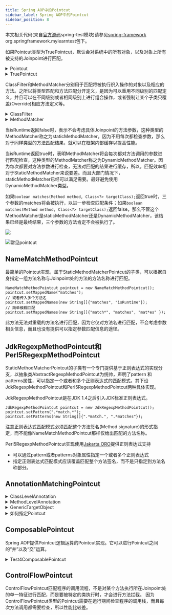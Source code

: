 ```yaml
---
title: Spring AOP中的Pointcut
sidebar_label: Spring AOP中的Pointcut
sidebar_position: 8
---
```


本文相关代码(来自[官方源码](https://github.com/spring-projects/spring-framework.git "官方源码")spring-test模块)请参见[spring-framework](https://github.com/Halcyon666/spring-framework-modified/tree/main/spring-test) org.springframework.mylearntest包下。

如果Pointcut类型为TruePointcut，默认会对系统中的所有对象，以及对象上所有被支持的Joinpoint进行匹配。

<details>
	<summary>Pointcut</summary>

```java
package org.springframework.aop;

public interface Pointcut {

    ClassFilter getClassFilter();

    MethodMatcher getMethodMatcher();

    Pointcut TRUE = TruePointcut.INSTANCE;

}
```

</details>

<details>
	<summary>TruePointcut</summary>

```java
package org.springframework.aop;

import java.io.Serializable;

@SuppressWarnings("serial")
final class TruePointcut implements Pointcut, Serializable {

    public static final TruePointcut INSTANCE = new TruePointcut();

    private TruePointcut() {
    }

    @Override
    public ClassFilter getClassFilter() {
        return ClassFilter.TRUE;
    }

    @Override
    public MethodMatcher getMethodMatcher() {
        return MethodMatcher.TRUE;
    }

    private Object readResolve() {
        return INSTANCE;
    }

    @Override
    public String toString() {
        return "Pointcut.TRUE";
    }

}
```

</details>

ClassFilter和MethodMatcher分别用于匹配将被执行织入操作的对象以及相应的方法。之所以将类型匹配和方法匹配分开定义，是因为可以重用不同级别的匹配定义，并且可以在不同级别或者相同级别上进行组合操作，或者强制让某个子类只覆盖(Override)相应方法定义等。

<details>
	<summary>ClassFilter</summary>

```java
package org.springframework.aop;

@FunctionalInterface
public interface ClassFilter {

    boolean matches(Class<?> clazz);

    ClassFilter TRUE = TrueClassFilter.INSTANCE;

}
```

</details>

<details>
	<summary>MethodMatcher</summary>

```java
package org.springframework.aop;

import java.lang.reflect.Method;

public interface MethodMatcher {

    boolean matches(Method method, Class<?> targetClass);

    boolean isRuntime();

    boolean matches(Method method, Class<?> targetClass, Object... args);

    MethodMatcher TRUE = TrueMethodMatcher.INSTANCE;

}
```

</details>

当isRuntime返回false时，表示不会考虑具体Joinpoint的方法参数，这种类型的MethodMatcher称之为staticMethodMatcher。因为不用每次都检查参数，那么对于同样类型的方法匹配结果，就可以在框架内部缓存以提高性能。

当isRuntime返回true时，表明MethodMatcher将会每次都对方法调用的参数进行匹配检查，这种类型的MethodMatcher称之为DynamicMethodMatcher。因为每次都要对方法参数进行检查，无法对匹配的结果进行缓存，所以，匹配效率相对于StaticMethodMatcher来说要差。而且大部门情况下，staticMethodMatcher已经可以满足需要。最好避免使用DynamicMethodMatcher类型。

如果`boolean matches(Method method, Class<?> targetClass);`返回true时，三个参数的matches将会被执行，以进一步检查匹配条件；如果`boolean matches(Method method, Class<?> targetClass);`返回false，那么不管这个MethodMatcher是staticMethodMatcher还是DynamicMethodMatcher，该结果已经是最终结果，三个参数的方法肯定不会被执行了。

![](https://s2.loli.net/2023/07/15/joCBcvwn5NIWsVP.png)

![常见pointcut](https://s2.loli.net/2023/07/15/3TktmhvxbHauZI2.png "常见pointcut")

## NameMatchMethodPointcut

最简单的Pointcut实现，属于StaticMethodMatcherPointcut的子类，可以根据自身指定一组方法名称与Joinpoint处的方法的方法名称进行匹配。

```
NameMatchMethodPointcut pointcut = new NameMatchMethodPointcut();
pointcut.setMappedName("matches");
// 或者传入多个方法名
pointcut.setMappedNames(new String[]{"matches", "isRuntime"});
// 简单模糊匹配
pointcut.setMappedNames(new String[]{"match*", "matches", "mat*es" });
```

此方法无法对重载的方法名进行匹配，因为它仅对方法名进行匹配，不会考虑参数相关信息，而且也没有提供可以指定参数匹配信息的途径。

## JdkRegexpMethodPointcut和Perl5RegexpMethodPointcut

StaticMethodMatcherPointcut的子类有一个专门提供基于正则表达式的实现分支，以抽象类AbstractRegexpMethodPointcut为统帅，声明了pattern 和 patterns属性，可以指定一个或者和多个正则表达式的匹配模式。其下设JdkRegexpMethodPointcut和Perl5RegexpMethodPointcut两种具体实现。

JdkRegexpMethodPointcut是在JDK 1.4之后引入JDK标准正则表达式。

```
JdkRegexpMethodPointcut pointcut = new JdkRegexpMethodPointcut();
pointcut.setPattern(".*match.*");
pointcut.setPatterns(new String[]{".*match.", ".*matches"});
```

注意正则表达式匹配模式必须匹配整个方法签名(Method signature)的形式指定，而不能像NameMatchMethodPointcut那样仅给出匹配的方法名称。

Perl5RegexpMethodPointcut实现使用[Jakarta ORO](https://jakarta.apache.org/oro/)提供正则表达式支持

-   可以通过pattern或者patterns对象属性指定一个或者多个正则表达式
-   指定正则表达式匹配模式应该覆盖匹配整个方法签名，而不是只指定到方法名称部分。

## AnnotationMatchingPointcut

<details>
	<summary>ClassLevelAnnotation</summary>

```java
package org.springframework.mylearntest.aop.annotationmatchingpointcut;

import java.lang.annotation.ElementType;
import java.lang.annotation.Retention;
import java.lang.annotation.RetentionPolicy;
import java.lang.annotation.Target;

@Retention(RetentionPolicy.RUNTIME)
@Target(ElementType.TYPE)
public @interface ClassLevelAnnotation {
}
```

</details>

<details>
	<summary>MethodLevelAnnotation</summary>

```java
package org.springframework.mylearntest.aop.annotationmatchingpointcut;

import java.lang.annotation.ElementType;
import java.lang.annotation.Retention;
import java.lang.annotation.RetentionPolicy;
import java.lang.annotation.Target;

@Retention(RetentionPolicy.RUNTIME)
@Target(ElementType.METHOD)
public @interface MethodLevelAnnotation {
}
```

</details>

<details>
	<summary>GenericTargetObject</summary>

```java
package org.springframework.mylearntest.aop.annotationmatchingpointcut;

@ClassLevelAnnotation
public class GenericTargetObject {

    @MethodLevelAnnotation
    public void getMethod1() {
        System.out.println("getMethod1");
    }

    public void getMethod2() {
        System.out.println("getMethod2");
    }
}
```

</details>

<details>
	<summary>如何指定Pointcut</summary>

```java
AnnotationMatchingPointcut pointcut = new AnnotationMatchingPointcut(ClassLevelAnnotation.class);
// 也可以通过静态方法
AnnotationMatchingPointcut pointcut1 = AnnotationMatchingPointcut.forClassAnnotation(MethodLevelAnnotation.class);
// 同时限定
AnnotationMatchingPointcut pointcut2 = AnnotationMatchingPointcut.forClassAnnotation(ClassLevelAnnotation.class);
```

</details>

## ComposablePointcut

Spring AOP提供Pointcut逻辑运算的Pointcut实现。它可以进行Pointcut之间的“并”以及“交”运算。

<details>
	<summary>Test4ComposablePointcut</summary>

```java
package org.springframework.mylearntest.aop.pointcut.composablePointcut;

import org.junit.Assert;
import org.springframework.aop.ClassFilter;
import org.springframework.aop.MethodMatcher;
import org.springframework.aop.Pointcut;
import org.springframework.aop.support.ComposablePointcut;
import org.springframework.aop.support.Pointcuts;

public class Test4ComposablePointcut {

    public static void main(String[] args) {
        ComposablePointcut pointcut1 = new ComposablePointcut(new ClassFilter() {
            @Override
            public boolean matches(Class<?> clazz) {
                return false;
            }
        }, MethodMatcher.TRUE);

        ComposablePointcut pointcut2 = new ComposablePointcut(new ClassFilter() {
            @Override
            public boolean matches(Class<?> clazz) {
                return false;
            }
        }, MethodMatcher.TRUE);

        // union intersection
        ComposablePointcut union = pointcut1.union(pointcut2);
        ComposablePointcut intersection = pointcut1.intersection(union);

        Assert.assertEquals(pointcut1,intersection);

        // combine classFilter with methodMatcher
        pointcut2.union(new ClassFilter() {
            @Override
            public boolean matches(Class<?> clazz) {
                return false;
            }
        }).intersection(MethodMatcher.TRUE);

        // just compute between pointcut, use org.springframework.aop.support.Pointcuts
        Pointcut pointcut3 = new Pointcut() {
            @Override
            public ClassFilter getClassFilter() {
                return null;
            }

            @Override
            public MethodMatcher getMethodMatcher() {
                return null;
            }
        };

        Pointcut pointcut4 = new Pointcut() {
            @Override
            public ClassFilter getClassFilter() {
                return null;
            }

            @Override
            public MethodMatcher getMethodMatcher() {
                return null;
            }
        };
        
        Pointcut union1 = Pointcuts.union(pointcut3, pointcut4);
        Pointcut intersection1 = Pointcuts.intersection(pointcut3, pointcut4);

    }
}
```

</details>

## ControlFlowPointcut

ControlFlowPointcut匹配程序的调用流程，不是对某个方法执行所在Joinpoint处的单一特征进行匹配，而是要被特定的类执行时，才会进行方法拦截。
因为ControlFlowPointcut类型的Pointcut需要在运行期间检查程序的调用栈，而且每次方法调用都需要检查，所以性能比较差。

